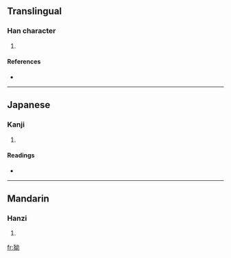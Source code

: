 ==Translingual==

===Han character===
{{Han char|rn=94|rad=犬|as=05|sn=8|four=|canj=大竹女戈尸 (KHVIS)}}

# {{defn|Han|sort=犬05}}

====References====
* {{Han ref|kx=0709.100|dkj=20343|dj=1121.200|hdz=21342.130|uh=72D5|ud=29397}}

----

==Japanese==

===Kanji===
{{ja-kanji|grade=|rs=犬05}}

# {{defn|Japanese}}

====Readings====
* {{ja-readings|on=[[おう]] (ō), [[よう]] (yō)|kun=}}

----

==Mandarin==

===Hanzi===
{{cmn-hanzi|pin=[[ǎo]] ([[ao3]])|wg=ao<sup>3</sup>}}

# {{defn|Mandarin}}

[[fr:狕]]